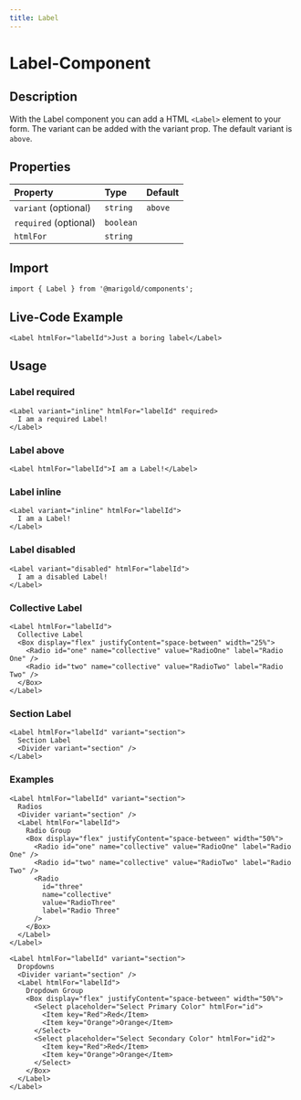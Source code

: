 ```yaml
---
title: Label
---
```


# Label-Component

## Description

With the Label component you can add a HTML `<Label>` element to your form.
The variant can be added with the variant prop. The default variant is `above`.

## Properties

| Property              | Type      | Default |
| :-------------------- | :-------- | :------ |
| `variant` (optional)  | `string`  | `above` |
| `required` (optional) | `boolean` |         |
| `htmlFor`             | `string`  |         |

## Import

```tsx code
import { Label } from '@marigold/components';
```

## Live-Code Example

```tsx live
<Label htmlFor="labelId">Just a boring label</Label>
```

## Usage

### Label required

```tsx
<Label variant="inline" htmlFor="labelId" required>
  I am a required Label!
</Label>
```

### Label above

```tsx
<Label htmlFor="labelId">I am a Label!</Label>
```

### Label inline

```tsx
<Label variant="inline" htmlFor="labelId">
  I am a Label!
</Label>
```

### Label disabled

```tsx
<Label variant="disabled" htmlFor="labelId">
  I am a disabled Label!
</Label>
```

### Collective Label

```tsx
<Label htmlFor="labelId">
  Collective Label
  <Box display="flex" justifyContent="space-between" width="25%">
    <Radio id="one" name="collective" value="RadioOne" label="Radio One" />
    <Radio id="two" name="collective" value="RadioTwo" label="Radio Two" />
  </Box>
</Label>
```

### Section Label

```tsx
<Label htmlFor="labelId" variant="section">
  Section Label
  <Divider variant="section" />
</Label>
```

### Examples

```tsx
<Label htmlFor="labelId" variant="section">
  Radios
  <Divider variant="section" />
  <Label htmlFor="labelId">
    Radio Group
    <Box display="flex" justifyContent="space-between" width="50%">
      <Radio id="one" name="collective" value="RadioOne" label="Radio One" />
      <Radio id="two" name="collective" value="RadioTwo" label="Radio Two" />
      <Radio
        id="three"
        name="collective"
        value="RadioThree"
        label="Radio Three"
      />
    </Box>
  </Label>
</Label>
```

```tsx
<Label htmlFor="labelId" variant="section">
  Dropdowns
  <Divider variant="section" />
  <Label htmlFor="labelId">
    Dropdown Group
    <Box display="flex" justifyContent="space-between" width="50%">
      <Select placeholder="Select Primary Color" htmlFor="id">
        <Item key="Red">Red</Item>
        <Item key="Orange">Orange</Item>
      </Select>
      <Select placeholder="Select Secondary Color" htmlFor="id2">
        <Item key="Red">Red</Item>
        <Item key="Orange">Orange</Item>
      </Select>
    </Box>
  </Label>
</Label>
```
